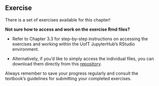 
## Exercise

There is a set of exercises available for this chapter! 

**Not sure how to access and work on the exercise Rmd files? **

-   Refer to Chapter 3.3 for step-by-step instructions on accessing the exercises and working within the UofT JupyterHub's RStudio environment. 

-   Alternatively, if you'd like to simply access the individual files, you can download them directly from this [repository](https://github.com/UofTChem-Teaching/R4EnvChem-Exercises).

Always remember to save your progress regularly and consult the textbook's guidelines for submitting your completed exercises.